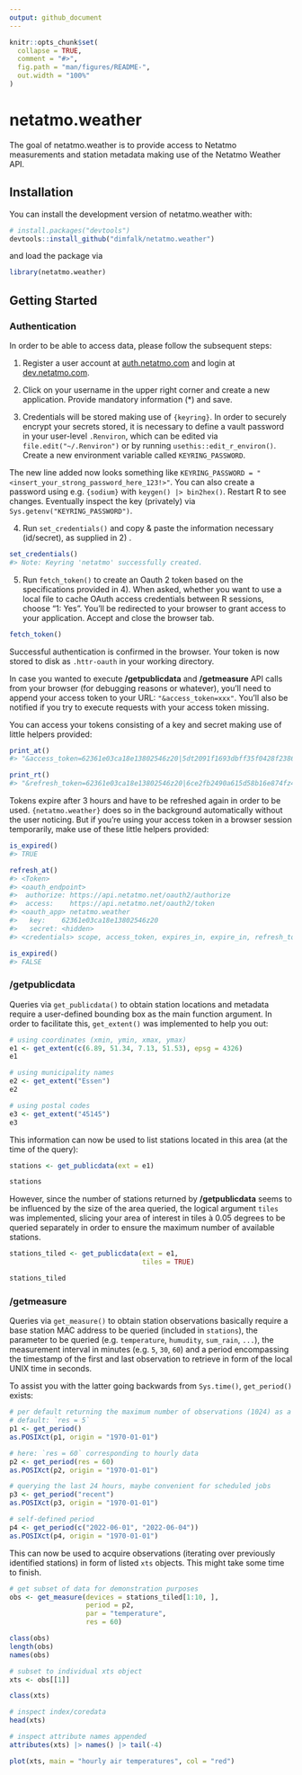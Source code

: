 ```yaml
---
output: github_document
---
```


<!-- README.md is generated from README.Rmd. Please edit that file -->

```r
knitr::opts_chunk$set(
  collapse = TRUE,
  comment = "#>",
  fig.path = "man/figures/README-",
  out.width = "100%"
)
```

# netatmo.weather

The goal of netatmo.weather is to provide access to Netatmo measurements and station metadata making use of the Netatmo Weather API.

## Installation

You can install the development version of netatmo.weather with:

``` r
# install.packages("devtools")
devtools::install_github("dimfalk/netatmo.weather")
```

and load the package via

```r
library(netatmo.weather)
```

## Getting Started

### Authentication

In order to be able to access data, please follow the subsequent steps:

1) Register a user account at [auth.netatmo.com](https://auth.netatmo.com/access/signup) and login at [dev.netatmo.com](https://auth.netatmo.com/de-de/access/login?next_url=https%3A%2F%2Fdev.netatmo.com%2F).

2) Click on your username in the upper right corner and create a new application. Provide mandatory information (*) and save.

3) Credentials will be stored making use of `{keyring}`. In order to securely encrypt your secrets stored, it is necessary to define a vault password in your user-level `.Renviron`, which can be edited via `file.edit("~/.Renviron")` or by running `usethis::edit_r_environ()`. Create a new environment variable called `KEYRING_PASSWORD`. 

The new line added now looks something like `KEYRING_PASSWORD = "<insert_your_strong_password_here_123!>"`. You can also create a password using e.g. `{sodium}` with `keygen() |> bin2hex()`. Restart R to see changes. Eventually inspect the key (privately) via `Sys.getenv("KEYRING_PASSWORD")`.

4) Run `set_credentials()` and copy & paste the information necessary (id/secret), as supplied in 2) .

``` r
set_credentials()
#> Note: Keyring 'netatmo' successfully created.
```

5) Run `fetch_token()` to create an Oauth 2 token based on the specifications provided in 4). When asked, whether you want to use a local file to cache OAuth access credentials between R sessions, choose "1: Yes". You'll be redirected to your browser to grant access to your application. Accept and close the browser tab.

```r
fetch_token()
```
Successful authentication is confirmed in the browser. Your token is now stored to disk as `.httr-oauth` in your working directory. 

In case you wanted to execute **/getpublicdata** and **/getmeasure** API calls from your browser (for debugging reasons or whatever), you'll need to append your access token to your URL: `"&access_token=xxx"`. You'll also be notified if you try to execute requests with your access token missing.

You can access your tokens consisting of a key and secret making use of little helpers provided:

``` r
print_at()
#> "&access_token=62361e03ca18e13802546z20|5dt2091f1693dbff35f0428f2386b492"

print_rt()
#> "&refresh_token=62361e03ca18e13802546z20|6ce2fb2490a615d58b16e874fz4eb579"
```

Tokens expire after 3 hours and have to be refreshed again in order to be used. `{netatmo.weather}` does so in the background automatically without the user noticing. But if you're using your access token in a browser session temporarily, make use of these little helpers provided:

``` r
is_expired()
#> TRUE

refresh_at()
#> <Token>
#> <oauth_endpoint>
#>  authorize: https://api.netatmo.net/oauth2/authorize
#>  access:    https://api.netatmo.net/oauth2/token
#> <oauth_app> netatmo.weather
#>   key:    62361e03ca18e13802546z20
#>   secret: <hidden>
#> <credentials> scope, access_token, expires_in, expire_in, refresh_token

is_expired()
#> FALSE
```

### /getpublicdata

Queries via `get_publicdata()` to obtain station locations and metadata require a user-defined bounding box as the main function argument. In order to facilitate this, `get_extent()` was implemented to help you out:

```r
# using coordinates (xmin, ymin, xmax, ymax)
e1 <- get_extent(c(6.89, 51.34, 7.13, 51.53), epsg = 4326)
e1

# using municipality names
e2 <- get_extent("Essen")
e2

# using postal codes
e3 <- get_extent("45145")
e3
```

This information can now be used to list stations located in this area (at the time of the query):

```r
stations <- get_publicdata(ext = e1)

stations
```

However, since the number of stations returned by **/getpublicdata** seems to be influenced by the size of the area queried, the logical argument `tiles` was implemented, slicing your area of interest in tiles à 0.05 degrees to be queried separately in order to ensure the maximum number of available stations.

```r
stations_tiled <- get_publicdata(ext = e1, 
                                 tiles = TRUE)

stations_tiled
```

### /getmeasure

Queries via `get_measure()` to obtain station observations basically require a base station MAC address to be queried (included in `stations`), the parameter to be queried (e.g. `temperature`, `humudity`, `sum_rain`, `...`), the measurement interval in minutes (e.g. `5`, `30`, `60`) and a period encompassing the timestamp of the first and last observation to retrieve in form of the local UNIX time in seconds. 

To assist you with the latter going backwards from `Sys.time()`, `get_period()` exists:

```r
# per default returning the maximum number of observations (1024) as a function of `res` chosen
# default: `res = 5`
p1 <- get_period()
as.POSIXct(p1, origin = "1970-01-01")

# here: `res = 60` corresponding to hourly data
p2 <- get_period(res = 60)
as.POSIXct(p2, origin = "1970-01-01")

# querying the last 24 hours, maybe convenient for scheduled jobs
p3 <- get_period("recent")
as.POSIXct(p3, origin = "1970-01-01")

# self-defined period
p4 <- get_period(c("2022-06-01", "2022-06-04"))
as.POSIXct(p4, origin = "1970-01-01")
```

This can now be used to acquire observations (iterating over previously identified stations) in form of listed `xts` objects. This might take some time to finish.

```r
# get subset of data for demonstration purposes
obs <- get_measure(devices = stations_tiled[1:10, ], 
                   period = p2, 
                   par = "temperature", 
                   res = 60)

class(obs)
length(obs)
names(obs)

# subset to individual xts object
xts <- obs[[1]]

class(xts)

# inspect index/coredata
head(xts)

# inspect attribute names appended 
attributes(xts) |> names() |> tail(-4)

plot(xts, main = "hourly air temperatures", col = "red")
```
